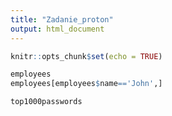 ```yaml
---
title: "Zadanie_proton"
output: html_document
---
```

```r
knitr::opts_chunk$set(echo = TRUE)
```
```r
employees
employees[employees$name=='John',]
```
```r
top1000passwords
```
